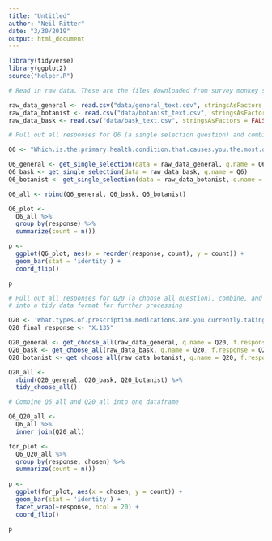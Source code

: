 ```yaml
---
title: "Untitled"
author: "Neil Ritter"
date: "3/30/2019"
output: html_document
---
```


```r
library(tidyverse)
library(ggplot2)
source("helper.R")
```


```r
# Read in raw data. These are the files downloaded from survey monkey saved as a .csv

raw_data_general <- read.csv("data/general_text.csv", stringsAsFactors = FALSE)
raw_data_botanist <- read.csv("data/botanist_text.csv", stringsAsFactors = FALSE)
raw_data_bask <- read.csv("data/bask_text.csv", stringsAsFactors = FALSE)

```


```r
# Pull out all responses for Q6 (a single selection question) and combine

Q6 <- "Which.is.the.primary.health.condition.that.causes.you.the.most.distress...Please.select.one."

Q6_general <- get_single_selection(data = raw_data_general, q.name = Q6)
Q6_bask <- get_single_selection(data = raw_data_bask, q.name = Q6)
Q6_botanist <- get_single_selection(data = raw_data_botanist, q.name = Q6)

Q6_all <- rbind(Q6_general, Q6_bask, Q6_botanist)

```

```r

Q6_plot <- 
  Q6_all %>%
  group_by(response) %>%
  summarize(count = n())

p <- 
  ggplot(Q6_plot, aes(x = reorder(response, count), y = count)) +
  geom_bar(stat = 'identity') + 
  coord_flip()

p

```

```r
# Pull out all responses for Q20 (a choose all question), combine, and turn
# into a tidy data format for further processing

Q20 <- 'What.types.of.prescription.medications.are.you.currently.taking.for.the.health.conditions.and.symptoms.you.face...Please.select.all.that.apply.'
Q20_final_response <- "X.135"

Q20_general <- get_choose_all(raw_data_general, q.name = Q20, f.response = Q20_final_response)
Q20_bask <- get_choose_all(raw_data_bask, q.name = Q20, f.response = Q20_final_response)
Q20_botanist <- get_choose_all(raw_data_botanist, q.name = Q20, f.response = Q20_final_response)

Q20_all <- 
  rbind(Q20_general, Q20_bask, Q20_botanist) %>%
  tidy_choose_all()

```


```r
# Combine Q6_all and Q20_all into one dataframe

Q6_Q20_all <-
  Q6_all %>%
  inner_join(Q20_all)

```


```r

for_plot <- 
  Q6_Q20_all %>%
  group_by(response, chosen) %>%
  summarize(count = n())
  
p <- 
  ggplot(for_plot, aes(x = chosen, y = count)) +
  geom_bar(stat = 'identity') +
  facet_wrap(~response, ncol = 20) +
  coord_flip()

p

```





